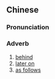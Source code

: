 {{also|在后}}
==Chinese==
{{zh-forms|s=在后}}

===Pronunciation===
{{zh-pron
|m=zàihòu
|c=zoi6 hau6
|cat=adv
}}

===Adverb===
{{zh-adv}}

# [[behind]]
# [[later on]]
# [[as follows]]